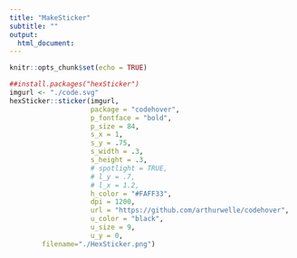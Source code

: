 ```yaml
---
title: "MakeSticker"
subtitle: ""
output: 
  html_document:
---
```



```r
knitr::opts_chunk$set(echo = TRUE)
```


```r
##install.packages("hexSticker")
imgurl <- "./code.svg"
hexSticker::sticker(imgurl, 
                    package = "codehover",
                    p_fontface = "bold",
                    p_size = 84, 
                    s_x = 1, 
                    s_y = .75, 
                    s_width = .3,
                    s_height = .3,
                    # spotlight = TRUE,
                    # l_y = .7,
                    # l_x = 1.2,
                    h_color = "#FAFF33",
                    dpi = 1200,
                    url = "https://github.com/arthurwelle/codehover",
                    u_color = "black",
                    u_size = 9,
                    u_y = 0,
        filename="./HexSticker.png")
```













